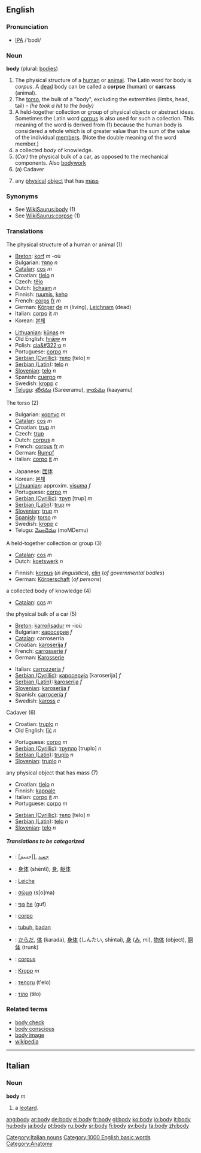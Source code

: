==English==

{{rank|help|number|alone|340|body|point|letter|become}}

===Pronunciation===
* [[IPA]] /'bɒdi/

===Noun===
'''body''' (plural: [[bodies]])

#The physical structure of a [[human]] or [[animal]].  The Latin word for body is ''corpus''.  A [[dead]] body can be called a '''corpse''' (human) or '''carcass''' (animal).
#The [[torso]], the bulk of a "body", excluding the extremities (limbs, head, tail) - ''(he took a hit to the body)''
#A held-together collection or group of physical objects or abstract ideas.  Sometimes the Latin word [[corpus]] is also used for such a collection.  This meaning of the word is derived from (1) because the human body is considered a whole which is of greater value than the sum of the value of the individual [[member]]s.  (Note the double meaning of the word member.)
#a collected ''body'' of knowledge.
#(''Car)''  the physical bulk of a car, as opposed to the mechanical components. Also [[bodywork]]
#(a) Cadaver
#{{physics}} any [[physical]] [[object]] that has [[mass]]

===Synonyms===
*See [[WikiSaurus:body]] (1)
*See [[WikiSaurus:corpse]] (1)

===Translations===
;The physical structure of a human or animal (1)
{{top}}
*[[Breton]]: [[korf]] ''m'' -où
*Bulgarian: [[тяло]] ''n''
*[[Catalan]]: [[cos]] ''m''
*Croatian: [[tjelo]] ''n''
*Czech: [[tělo]] {{n}}
*Dutch: [[lichaam]] ''n''
*Finnish: [[ruumis]], [[keho]]
*French: [[corps]] [[:fr:corps|fr]] ''m''
*German: [[Körper]] [[:de:Körper|de]] ''m'' (living), [[Leichnam]] (dead)
*Italian: [[corpo]] [[:it:corpo|it]] ''m''
*Korean: [[본체]]
{{mid}}
*[[Lithuanian]]: [[kūnas]] ''m''
*Old English: [[hræw|hrǣw]] ''m''
*Polish: [[cia&#322;o]] ''n''
*Portuguese: [[corpo]] ''m''
*[[Serbian (Cyrillic)]]: [[тело]] [telo] ''n''
*[[Serbian (Latin)]]: [[telo]] ''n''
*[[Slovenian]]: [[telo]] ''n''
*Spanish: [[cuerpo]] ''m''
*Swedish: [[kropp]] ''c''
*[[Telugu]]: [[శరీరము]] (Sareeramu), [[కాయము]] (kaayamu)
{{bottom}}

;The torso (2)
{{top}}
*Bulgarian: [[корпус]] ''m''
*[[Catalan]]: [[cos]] ''m''
*Croatian: [[trup]] ''m''
*Czech: [[trup]] {{m}}
*Dutch: [[corpus]] ''n''
*French: [[corpus]] [[:fr:corpus|fr]] ''m''
*German: [[Rumpf]]
*Italian: [[corpo]] [[:it:corpo|it]] ''m''
{{mid}}
*Japanese: [[団体]]
*Korean: [[본체]]
*[[Lithuanian]]: approxim. [[visuma]] ''f''
*Portuguese: [[corpo]] ''m''
*[[Serbian (Cyrillic)]]: [[труп]] [trup] ''m''
*[[Serbian (Latin)]]: [[trup]] ''m''
*[[Slovenian]]: [[trup]] ''m''
*[[Spanish]]: [[torso]] ''m''
*Swedish: [[kropp]] ''c''
*Telugu: [[మొండెము]] (moMDemu)
{{bottom}}

;A held-together collection or group (3)
{{top}}
*[[Catalan]]: [[cos]] ''m''
*Dutch: [[koetswerk]] ''n''
{{mid}}
*Finnish: [[korpus]] (''in linguistics''), [[elin]] (''of governmental bodies'')
*German: [[Körperschaft]] (''of persons'')
{{bottom}}

;a collected body of knowledge (4)
{{top}}
*[[Catalan]]: [[cos]] ''m''
{{mid}}
{{bottom}}

;the physical bulk of a car (5)
{{top}}
*[[Breton]]: [[karroñsadur]] ''m'' -ioù
*Bulgarian: [[каросерия]] ''f''
*[[Catalan]]: carroserria
*Croatian: [[karoserija]] ''f''
*French: [[carrosserie]] ''f''
*German: [[Karosserie]]
{{mid}}
*Italian: [[carrozzeria]] ''f''
*[[Serbian (Cyrillic)]]: [[каросерија]] [karoserija] ''f''
*[[Serbian (Latin)]]: [[karoserija]] ''f''
*[[Slovenian]]: [[karoserija]] ''f''
*Spanish: [[carrocería]] ''f''
*Swedish: [[kaross]] ''c''
{{bottom}}

;Cadaver (6)
{{top}}
*Croatian: [[truplo]] ''n''
*Old English: [[lic|līċ]] ''n''
{{mid}}
*Portuguese: [[corpo]] ''m''
*[[Serbian (Cyrillic)]]: [[трупло]] [truplo] ''n''
*[[Serbian (Latin)]]: [[truplo]] ''n''
*[[Slovenian]]: [[truplo]] ''n''
{{bottom}}

;any physical object that has mass (7)
{{top}}
*Croatian: [[tjelo]] ''n''
*Finnish: [[kappale]]
*Italian: [[corpo]] [[:it:corpo|it]] ''m''
*Portuguese: [[corpo]] ''m''
{{mid}}
*[[Serbian (Cyrillic)]]: [[тело]] [telo] ''n''
*[[Serbian (Latin)]]: [[telo]] ''n''
*[[Slovenian]]: [[telo]] ''n''
{{bottom}}

=====Translations to be categorized=====
{{checktrans}}

*{{ttbc|Arabic}}: [جسم]], [[جسد]]
*{{ttbc|Chinese}}: [[身体]] (shēntǐ), [[身]], [[躯体]]
*{{ttbc|German}}: [[Leiche]]
*{{ttbc|Greek}}: [[σώμα]] (s[o]ma)
*{{ttbc|Hebrew}}: [[גוף]] [[:he:גוף|he]] (guf)
*{{ttbc|Ido}}: [[corpo]]

*{{ttbc|Indonesian}}: [[tubuh]], [[badan]]
*{{ttbc|Japanese}}: [[からだ]], [[体]] (karada), [[身体]] (しんたい, shintai), [[身]] ([[み]], mi), [[物体]] (object), [[胴体]] (trunk)
*{{ttbc|Latin}}: [[corpus]]
*{{ttbc|Low Saxon}}: [[Kropp]] ''m''
*{{ttbc|Russian}}: [[тело]][[:ru:тело|ru]] (t'elo)
*{{ttbc|Ukrainian}}: [[тіло]] {{n}} (t'''i'''lo)

===Related terms===
*[[body check]]
*[[body conscious]]
*[[body image]]
*[[w:body|wikipedia]]

----

==Italian==
===Noun===
'''body''' ''m''
# a [[leotard]].
[[Category:Italian nouns]]

[[Category:1000 English basic words]]
[[Category:Anatomy]]

[[ang:body]]
[[ar:body]]
[[de:body]]
[[el:body]]
[[fr:body]]
[[gl:body]]
[[ko:body]]
[[io:body]]
[[it:body]]
[[hu:body]]
[[ja:body]]
[[pt:body]]
[[ru:body]]
[[sr:body]]
[[fi:body]]
[[sv:body]]
[[ta:body]]
[[zh:body]]